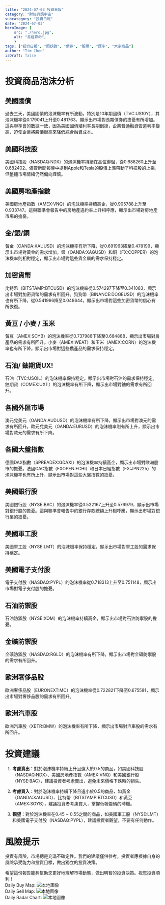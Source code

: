 ```yaml
---
title: "2024-07-03 投資日報"
category: "財經資訊宇宙"
subcategory: "投資日報"
date: "2024-07-03"
heroImage: {
    src: "./hero.jpg",
    alt: "易經算命",
    }
tags: ["投資日報", "照妖鏡", "債券", "股票", "匯率", "大宗商品"]
author: "Tim Chen"
isDraft: false
---
```

# 投資商品泡沫分析

## 美國國債
過去三天，美國國債的泡沫機率有所波動。特別是10年期國債（TVC:US10Y），其泡沫機率從0.179041上升至0.481763，顯示出市場對長期債券的擔憂有所增加。這與聯準會的數據一致，因為美國國債殖利率長期倒掛，企業普通融資管道利率變高，迫使企業將股價衝高來降低綜合融資成本。

## 美國科技股
美國科技股（NASDAQ:NDX）的泡沫機率持續在高位徘徊，從0.688260上升至0.682402。儘管新聞報導中提到Apple和Tesla的股價上漲帶動了科技股的上揚，但整體市場情緒仍然偏向謹慎。

## 美國房地產指數
美國房地產指數（AMEX:VNQ）的泡沫機率持續高企，從0.905788上升至0.933747。這與聯準會報告中的房地產違約率上升相呼應，顯示出市場對房地產市場的擔憂。

## 金/銀/銅
黃金（OANDA:XAUUSD）的泡沫機率有所下降，從0.691963降至0.478199，顯示出市場對黃金的需求增加。銀（OANDA:XAGUSD）和銅（FX:COPPER）的泡沫機率則相對穩定，顯示出市場對這些貴金屬的需求保持穩定。

## 加密貨幣
比特幣（BITSTAMP:BTCUSD）的泡沫機率從0.574297下降至0.341083，顯示出市場對加密貨幣的需求有所回升。狗狗幣（BINANCE:DOGEUSD）的泡沫機率也有所下降，從0.541996降至0.048644，顯示出市場對這些加密貨幣的信心有所恢復。

## 黃豆 / 小麥 / 玉米
黃豆（AMEX:SOYB）的泡沫機率從0.737988下降至0.684888，顯示出市場對農產品的需求有所回升。小麥（AMEX:WEAT）和玉米（AMEX:CORN）的泡沫機率也有所下降，顯示出市場對這些農產品的需求保持穩定。

## 石油/ 鈾期貨UX!
石油（TVC:USOIL）的泡沫機率保持穩定，顯示出市場對石油的需求保持穩定。鈾期貨（COMEX:UX1!）的泡沫機率有所下降，顯示出市場對鈾的需求有所回升。

## 各國外匯市場
澳元兌美元（OANDA:AUDUSD）的泡沫機率有所下降，顯示出市場對澳元的需求有所回升。歐元兌美元（OANDA:EURUSD）的泡沫機率則有所上升，顯示出市場對歐元的需求有所下降。

## 各國大盤指數
德國DAX指數（SPREADEX:GDAXI）的泡沫機率持續高企，顯示出市場對歐洲股市的擔憂。法國CAC指數（FXOPEN:FCHI）和日本日經指數（FX:JPN225）的泡沫機率也有所上升，顯示出市場對這些大盤指數的擔憂。

## 美國銀行股
美國銀行股（NYSE:BAC）的泡沫機率從0.522167上升至0.576979，顯示出市場對銀行股的擔憂。這與聯準會報告中的銀行存款總額上升相呼應，顯示出市場對銀行業的擔憂。

## 美國軍工股
美國軍工股（NYSE:LMT）的泡沫機率保持穩定，顯示出市場對軍工股的需求保持穩定。

## 美國電子支付股
電子支付股（NASDAQ:PYPL）的泡沫機率從0.718313上升至0.751148，顯示出市場對電子支付股的擔憂。

## 石油防禦股
石油防禦股（NYSE:XOM）的泡沫機率持續高企，顯示出市場對石油防禦股的擔憂。

## 金礦防禦股
金礦防禦股（NASDAQ:RGLD）的泡沫機率有所下降，顯示出市場對金礦防禦股的需求有所回升。

## 歐洲奢侈品股
歐洲奢侈品股（EURONEXT:MC）的泡沫機率從0.722821下降至0.675581，顯示出市場對奢侈品股的需求有所回升。

## 歐洲汽車股
歐洲汽車股（XETR:BMW）的泡沫機率有所下降，顯示出市場對汽車股的需求有所回升。

# 投資建議

1. **考慮賣出**：對於泡沫機率持續上升且遠大於0.5的商品，如美國科技股（NASDAQ:NDX）、美國房地產指數（AMEX:VNQ）和美國銀行股（NYSE:BAC），建議投資者考慮賣出，避免未來價格下跌時的損失。

2. **考慮買入**：對於泡沫機率持續下降且遠小於0.5的商品，如黃金（OANDA:XAUUSD）、比特幣（BITSTAMP:BTCUSD）和黃豆（AMEX:SOYB），建議投資者考慮買入，掌握低吸籌碼的時機。

3. **觀望**：對於泡沫機率在0.45 ~ 0.55之間的商品，如美國軍工股（NYSE:LMT）和美國電子支付股（NASDAQ:PYPL），建議投資者觀望，不要有任何動作。

# 風險提示

投資有風險，市場總是充滿不確定性。我們的建議僅供參考，投資者應根據自身的風險承受能力和投資目標，做出獨立的投資決策。

希望這份報告能夠幫助您更好地理解市場動態，做出明智的投資決策。祝您投資順利！
<br />
Daily Buy Map:
![本地圖像](./buyMap.svg)
<br />
Daily Sell Map:
![本地圖像](./sellMap.svg)
<br />
Daily Radar Chart:
![本地圖像](./radar.svg)
<br />
